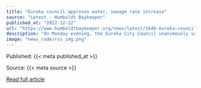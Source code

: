 ```yaml
---
title: "Eureka council approves water, sewage rate increase"
source: "Latest - Humboldt Baykeeper"
published_at: "2022-12-22"
url: "https://www.humboldtbaykeeper.org/news/latest/1646-eureka-council-approves-water-sewage-rate-increase"
description: "On Monday evening, the Eureka City Council unanimously voted to approve water and sewer rate increases.Over the next five years, water rates will go up by 8 to 10% each year, an overall increase of 58%. In the same timeline, sewer rates will jump from 4 to 10% per year for a total increase of 34%. The rate increases come in the wake of capital improvement program costs, and after some discussion, councilmembers more or less resigned themselves to approving the rate hike, citing a lack of other options.Councilmember Scott Bauer noted that several cities, facing rate increases, privatized their water and sewer systems to disastrous effect.“There is no good alternative, look at Flint (Michigan),” Bauer said. “It’s a bummer that the can has been kicked for decades, I feel like it has, but as Councilmember (Natalie) Arroyo said, water is life and sewer systems are critical to not having things like cholera and the diseases that struck cities centuries ago.”Eureka Public Works Director Brian Gerving said, “If we were not to enact these rates or adopt some rate structure that is less than this, then the two alternatives would be either don’t incur the same capital expenditures, which in most cases is not a feasible option,” Gerving said. “In the case of wastewater, with the regulations that we’re facing and the consent decree that we’ve entered into with Ecological Rights Foundation, those are non-negotiable items. And on the water side, just from the standpoint of ensuring we safely deliver water to our customers, it’s also non-negotiable.”Read More"
image: "news_code/rss_img.png"
---
```



  Published: {{< meta published_at >}}
  

  Source: {{< meta source >}}
  

  [Read full article]({{< meta url >}})
  


